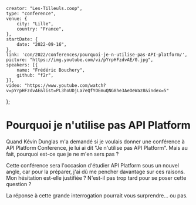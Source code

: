     creator: "Les-Tilleuls.coop",
    type: "conference",
    venue: {
        city: "Lille",
        country: "France",
    },
    startDate: {
        date: "2022-09-16",
    },
    link: 'con/2022/conferences/pourquoi-je-n-utilise-pas-API-platform/',
    picture: "https://img.youtube.com/vi/pYrpHFzdvAE/0.jpg",
    speakers: [{
        name: "Frédéric Bouchery",
        github: "f2r",
    }],
    video: "https://www.youtube.com/watch?v=pYrpHFzdvAE&list=PL3hoUDjLa7eQfYOEmuQNG8he3AeOeWaz8&index=5"
};

# Pourquoi je n'utilise pas API Platform

Quand Kévin Dunglas m'a demandé si je voulais donner une conférence à API Platform Conference, je lui ai dit "Je n'utilise pas API Platform". Mais au fait, pourquoi est-ce que je ne m'en sers pas ?

Cette conférence sera l'occasion d'étudier API Platform sous un nouvel angle, car pour la préparer, j'ai dû me pencher davantage sur ces raisons. Mon hésitation est-elle justifiée ? N'est-il pas trop tard pour se poser cette question ?

La réponse à cette grande interrogation pourrait vous surprendre... ou pas.